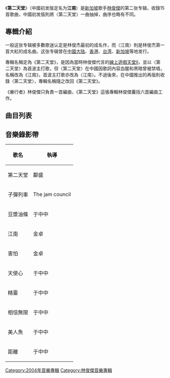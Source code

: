 {{otheruses|subject=[[林俊傑|林俊傑]]的[[專輯|專輯]]|other=其他意义|江南 (消歧义)}}
{{Infobox Album | <!-- See Wikipedia:WikiProject_Albums -->
  Name        =  第二天堂|
  Type        = [[專輯|專輯]]|
  Artist      = [[林俊傑|林俊傑]]|
  Cover       =  第二天堂（江南）.jpg|
  Released    = 2004年6月4日|
  Recorded    = |
  Genre       = [[流行音樂|流行音樂]]|
  Length      = 48:08|
  Label       = [[海蝶音樂|海蝶音樂]]|
  Reviews     = |
  Producer    =
|
Last album  = [[樂行者|樂行者]] <br /> (2003)|
This album  = '''第二天堂''' <br /> (2004)|
Next album  = [[編號89757|編號89757]] <br /> (2005)|}}

《'''第二天堂'''》（中國初发版定名为'''江南'''）是[[新加坡|新加坡]]歌手[[林俊傑|林俊傑]]的第二张专辑，收錄15首歌曲，中國初发版則將〈第二天堂〉一曲抽掉，曲序也略有不同。

==專輯介紹==
一般这张专辑被多數歌迷认定是林俊杰最初的成名作，而〈江南〉則是林俊杰第一首大紅的成名曲。这张专辑曾在[[中國大陆|中國大陆]]、[[香港|香港]]、[[台湾|台湾]]、[[新加坡|新加坡]]等地发行。

專輯名稱定為《第二天堂》，是因為當時林俊傑代言的[[線上遊戲|線上遊戲]][[天堂II|天堂II]]，並以〈第二天堂〉為首波主打歌，但〈第二天堂〉在中國因歌詞內容血腥和黑暗曾被禁唱，名稱改為《江南》，首波主打歌亦改為〈江南〉。不過後來，在中國推出的再版則收錄〈第二天堂〉，專輯名稱隨之改回《第二天堂》。

《樂行者》林俊傑只負責一首編曲，《第二天堂》這張專輯林俊傑囊括六首編曲工作。

== 曲目列表 ==
{{Tracklist
| collapsed = 
| headline = 
| font_size = 
| total_length = 
 
| all_music = 林俊傑

| lyrics_credits = yes
| arranger_credits = yes
| producer_credits = yes
| longnote_column = yes

| title1 = 一開始... 
| note1 = In The Beginning...
| longnote1 = 純音樂
| lyrics1 = -
| arranger1 = -
| producer1 = 許環良
| extra1 = 
| length1 = 1:00

| title2 = 第二天堂 
| note2 = Haven
| longnote2 = 網遊《[[天堂II|天堂II]]》主題曲
| lyrics2 = 張良忠 <br />林秋離
| arranger2 = 林俊傑<br />Jacob Lin 
| producer2 = 林俊傑
| extra2 = 
| length2 = 4:26

| title3 = 子彈列車 
| note3 = Bullet Train
| longnote3 = 
| lyrics3 = [[方文山|方文山]]
| arranger3 = 林俊傑
| producer3 = 林俊傑
| extra3 = 
| length3 = 3:24

| title4 = 起床了 
| note4 = Morning Call
| longnote4 = 纯音乐
| lyrics4 = -
| arranger4 = -
| producer4 = 林子欽
| extra4 = 
| length4 = 0:25

| title5 = 豆漿油條 
| note5 = Perfect Match
| longnote5 = 
| lyrics5 = 張思爾
| arranger5 = 蔡政勛 <br />陳建瑋
| producer5 = 梁定江
| extra5 = 
| length5 = 4:14

| title6 = 江南 
| note6 = River South
| longnote6 =
| lyrics6 = 李瑞洵
| arranger6 = 蔡政勛 <br />陳建瑋
| producer6 = 許環良
| extra6 = 
| length6 = 4:25

| title7 = 害怕 
| note7 = Afraid
| longnote7 =
| lyrics7 = 李瑞洵
| arranger7 = 吳慶隆
| producer7 = 林俊傑 <br />畢曉世
| extra7 = 
| length7 = 4:40

| title8 = 天使心 
| note8 = Angel 
| longnote8 = 
| lyrics8 = 張思爾 <br />林秋離
| arranger8 = Kenn C
| producer8 = 林子欽 <br />吳劍泓
| extra8 = 
| length8 = 3:59

| title9 = 森林浴 
| note9 = In The Woods
| longnote9 = 純音樂
| lyrics9 = -  
| arranger9 = -
| producer9 = 林子欽
| extra9 = 
| length9 = 0:22

| title10 = 精靈 
| note10 = Elf
| longnote10 =
| lyrics10 = 林秋離 
| arranger10 = 吳慶隆
| producer10 = 吳劍泓 <br />許環良
| extra10 = 
| length10 = 4:03

| title11 = 相信無限 
| note11 = Infinity
| longnote11 = 
| lyrics11 = 張思爾 
| arranger11 = Kenn C
| producer11 = 林俊傑 <br />吳劍泓
| extra11 = 
| length11 = 3:21

| title12 = 美人魚 
| note12 = Mermaid
| longnote12 = 
| lyrics12 = 簡勝 <br />林秋離 
| arranger12 = 梁定江 <br />Case Woo
| producer12 = 梁定江 <br />Case Woo
| extra12 = 
| length12 = 4:12

| title13 = 距離 
| note13 = Distance
| longnote13 = 
| lyrics13 = 林怡鳳 
| arranger13 = 吳慶隆
| producer13 = 許環良
| extra13 = 
| length13 = 4:14

| title14 = 未完成 
| note14 = To Be Continued
| longnote14 = 純音樂
| lyrics14 = -
| arranger14 = -
| producer14 = 林子欽
| extra14 = 
| length14 = 0:21

| title15 = Endless Road
| longnote15 = 《害怕》英文Demo版
| lyrics15 =  林俊傑
| arranger15 = 吳慶隆
| producer15 = 林俊傑 <br />畢曉世
| length15 = 4:39
}}

{{JJLIN Album}}

[[Category:2004年音樂專輯|Category:2004年音樂專輯]]
[[Category:林俊傑音樂專輯|Category:林俊傑音樂專輯]]

==音樂錄影帶==
{| class="wikitable"
! 歌名 !! 執導
|-
|第二天堂||鄺盛
|-
|子彈列車||The jam council
|-
|豆漿油條||于中中
|-
|江南||金卓
|-
|害怕||金卓
|-
|天使心||于中中
|-
|精靈||于中中
|-
|相信無限||于中中
|-
|美人魚||于中中
|-
|距離||于中中
|}